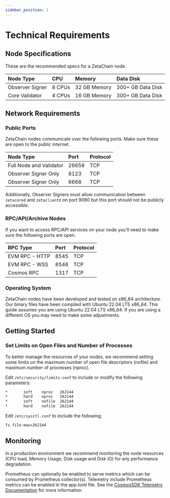 ```yaml
---
sidebar_position: 1
---
```


# Technical Requirements

## Node Specifications

These are the recommended specs for a ZetaChain node.

| Node Type       | CPU    | Memory       | Data Disk         |
| :-------------- | :----- | :----------- | :---------------- |
| Observer Signer | 8 CPUs | 32 GB Memory | 300+ GB Data Disk |
| Core Validator  | 4 CPUs | 16 GB Memory | 300+ GB Data Disk |

## Network Requirements

### Public Ports

ZetaChain nodes communicate over the following ports. Make sure these are open
to the public internet.

| Node Type               | Port  | Protocol |
| :---------------------- | :---- | :------- |
| Full Node and Validator | 26656 | TCP      |
| Observer Signer Only    | 8123  | TCP      |
| Observer Signer Only    | 6668  | TCP      |

Additionally, Observer Signers must allow communication between `zetacored` and
`zetaclientd` on port 9090 but this port should not be publicly accessible.

### RPC/API/Archive Nodes

If you want to access RPC/API services on your node you'll need to make sure the
following ports are open.

| RPC Type       | Port | Protocol |
| :------------- | :--- | :------- |
| EVM RPC - HTTP | 8545 | TCP      |
| EVM RPC - WSS  | 8546 | TCP      |
| Cosmos RPC     | 1317 | TCP      |

### Operating System

ZetaChain nodes have been developed and tested on x86_64 architecture. Our
binary files have been compiled with Ubuntu 22.04 LTS x86_64. This guide assumes
you are using Ubuntu 22.04 LTS x86_64. If you are using a different OS you may
need to make some adjustments.

## Getting Started

### Set Limits on Open Files and Number of Processes

To better manage the resources of your nodes, we recommend setting some limits
on the maximum number of open file descriptors (nofile) and maximum number of
processes (nproc).

Edit `/etc/security/limits.conf` to include or modify the following parameters:

```bash
*       soft    nproc   262144
*       hard    nproc   262144
*       soft    nofile  262144
*       hard    nofile  262144
```

Edit `/etc/sysctl.conf` to include the following:

```bash
fs.file-max=262144
```

## Monitoring

In a production environment we recommend monitoring the node resources (CPU
load, Memory Usage, Disk usage and Disk IO) for any performance degradation.

Prometheus can optionally be enabled to serve metrics which can be consumed by
Prometheus collector(s). Telemetry include Prometheus metrics can be enabled in
the app.toml file. See the [CosmosSDK Telemetry
Documentation](https://docs.cosmos.network/v0.46/core/telemetry.html) for more
information.
